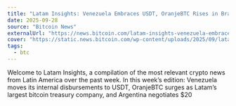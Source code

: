 ```yaml
---
title: "Latam Insights: Venezuela Embraces USDT, OranjeBTC Rises in Brazil"
date: 2025-09-28
source: "Bitcoin News"
externalUrl: "https://news.bitcoin.com/latam-insights-venezuela-embraces-usdt-oranjebtc-rises-in-brazil/"
cover: "https://static.news.bitcoin.com/wp-content/uploads/2025/09/latam-4.jpg"
tags:
  - btc
---
```


Welcome to Latam Insights, a compilation of the most relevant crypto news from Latin America over the past week. In this week’s edition: Venezuela moves its internal disbursements to USDT, OranjeBTC surges as Latam’s largest bitcoin treasury company, and Argentina negotiates $20 
